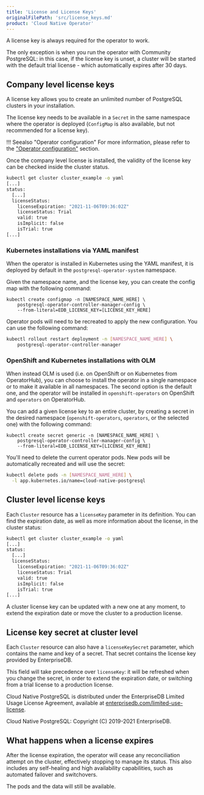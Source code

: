 ```yaml
---
title: 'License and License Keys'
originalFilePath: 'src/license_keys.md'
product: 'Cloud Native Operator'
---
```


A license key is always required for the operator to work.

The only exception is when you run the operator with Community PostgreSQL:
in this case, if the license key is unset, a cluster will be started with the default
trial license - which automatically expires after 30 days.

## Company level license keys

A license key allows you to create an unlimited number of PostgreSQL
clusters in your installation.

The license key needs to be available in a `Secret` in the same namespace where
the operator is deployed (`ConfigMap` is also available, but not recommended
for a license key).

!!! Seealso "Operator configuration"
    For more information, please refer to the ["Operator configuration"](operator_conf.md) section.

Once the company level license is installed, the validity of the
license key can be checked inside the cluster status.

```sh
kubectl get cluster cluster_example -o yaml
[...]
status:
  [...]
  licenseStatus:
    licenseExpiration: "2021-11-06T09:36:02Z"
    licenseStatus: Trial
    valid: true
    isImplicit: false
    isTrial: true
[...]
```

### Kubernetes installations via YAML manifest

When the operator is installed in Kubernetes using the YAML manifest,
it is deployed by default in the `postgresql-operator-system` namespace.

Given the namespace name, and the license key, you can create
the config map with the following command:

```
kubectl create configmap -n [NAMESPACE_NAME_HERE] \
    postgresql-operator-controller-manager-config \
    --from-literal=EDB_LICENSE_KEY=[LICENSE_KEY_HERE]
```

Operator pods will need to be recreated to apply the new configuration. You
can use the following command:

```sh
kubectl rollout restart deployment -n [NAMESPACE_NAME_HERE] \
    postgresql-operator-controller-manager
```

### OpenShift and Kubernetes installations with OLM

When instead OLM is used (i.e. on OpenShift or on Kubernetes from OperatorHub),
you can choose to install the operator in a single namespace
or to make it available in all namespaces. The second option is
the default one, and the operator will be installed in
`openshift-operators` on OpenShift and `operators` on OperatorHub.

You can add a given license key to an entire cluster, by creating a secret in
the desired namespace (`openshift-operators`, `operators`, or the selected one)
with the following command:

```
kubectl create secret generic -n [NAMESPACE_NAME_HERE] \
    postgresql-operator-controller-manager-config \
    --from-literal=EDB_LICENSE_KEY=[LICENSE_KEY_HERE]
```

You'll need to delete the current operator pods. New pods will be
automatically recreated and will use the secret:

```sh
kubectl delete pods -n [NAMESPACE_NAME_HERE] \
  -l app.kubernetes.io/name=cloud-native-postgresql
```

## Cluster level license keys

Each `Cluster` resource has a `licenseKey` parameter in its definition.
You can find the expiration date, as well as more information about the license,
in the cluster status:

```sh
kubectl get cluster cluster_example -o yaml
[...]
status:
  [...]
  licenseStatus:
    licenseExpiration: "2021-11-06T09:36:02Z"
    licenseStatus: Trial
    valid: true
    isImplicit: false
    isTrial: true
[...]
```

A cluster license key can be updated with a new one at any moment, to extend
the expiration date or move the cluster to a production license.

## License key secret at cluster level

Each `Cluster` resource can also have a `licenseKeySecret` parameter, which contains
the name and key of a secret. That secret contains the license key provided by EnterpriseDB.

This field will take precedence over `licenseKey`: it will be refreshed
when you change the secret, in order to extend the expiration date, or switching from a trial
license to a production license.

Cloud Native PostgreSQL is distributed under the EnterpriseDB Limited Usage License
Agreement, available at [enterprisedb.com/limited-use-license](https://www.enterprisedb.com/limited-use-license).

Cloud Native PostgreSQL: Copyright (C) 2019-2021 EnterpriseDB.

## What happens when a license expires

After the license expiration, the operator will cease any reconciliation
attempt on the cluster, effectively stopping to manage its status. This also
includes any self-healing and high availability capabilities, such as automated
failover and switchovers.

The pods and the data will still be available.